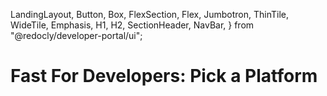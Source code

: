   LandingLayout,
  Button,
  Box,
  FlexSection,
  Flex,
  Jumbotron,
  ThinTile,
  WideTile,
  Emphasis,
  H1,
  H2,
  SectionHeader,
  NavBar,
} from "@redocly/developer-portal/ui";

# Fast For Developers: Pick a Platform

<Box id="platforms-page">
  <FlexSection justifyContent="space-around" flexWrap="wrap">
    <WideTile
      icon={woo}
      to="/developer-portal/for-developers/woocommerce"
      header="WooCommerce"
    ></WideTile>
    <WideTile
      icon={bigCommerce}
      to="/developer-portal/for-developers/bigcommerce"
      header="BigCommerce"
    ></WideTile>
    <WideTile
      icon={magento}
      to="/developer-portal/for-developers/magento"
      header="Magento"
    ></WideTile>
    <WideTile
      icon={salesforce}
      to="/developer-portal/for-developers/salesforce"
      header="Salesforce Cloud"
    ></WideTile>
    <WideTile
      icon={fastAPIImg}
      to="/developer-portal/for-developers/custom-integration"
      header="Custom Integration with Fast API"
    ></WideTile>
  </FlexSection>
</Box>
